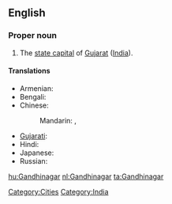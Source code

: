 ==English==
{{wikipedia}}

===Proper noun===
{{en-proper-noun}}

# The [[state capital]] of [[Gujarat]] ([[India]]).

====Translations====
{{trans-top|Gandhinagar}}
* Armenian: {{t-|hy|Գանդինագար|tr=Gandinagar}}
* Bengali: {{t|bn|গান্ধীনগর|sc=Beng|xs=Bengali}}
* Chinese:
*: Mandarin: {{t|cmn|甘地訥格爾|sc=Hani}},  {{t|cmn|甘地讷格尔|tr=Gāndìnègé'ěr|sc=Hani}}
{{trans-mid}}
* [[Gujarati]]: {{t|gu|ગાંધીનગર|tr=gā̃dhīnagar|sc=Gujr|xs=Gujarati}}
* Hindi: {{t|hi|गाँधीनगर|tr=gā̃ndhīnagar|xs=Hindi}}
* Japanese: {{t|ja|ガンディーナガル|tr=Gandīnagaru}}
* Russian: {{t|ru|Гандинагар|m|tr=Gandinagár}}
{{trans-bottom}}

[[Category:Cities]]
[[Category:India]]

[[hu:Gandhinagar]]
[[nl:Gandhinagar]]
[[ta:Gandhinagar]]